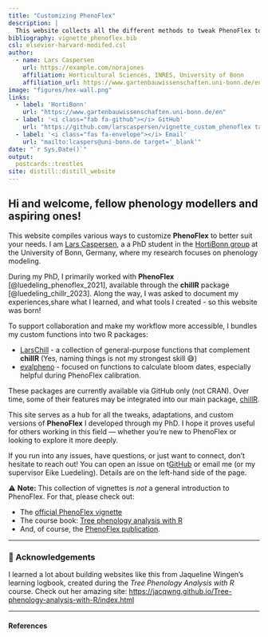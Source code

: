 ```yaml
---
title: "Customizing PhenoFlex"
description: |
  This website collects all the different methods to tweak PhenoFlex to your needs.
bibliography: vignette_phenoflex.bib
csl: elsevier-harvard-modifed.csl
author:
  - name: Lars Caspersen 
    url: https://example.com/norajones
    affiliation: Horticultural Sciences, INRES, University of Bonn
    affiliation_url: https://www.gartenbauwissenschaften.uni-bonn.de/en
image: "figures/hex-wall.png"
links:
  - label: 'HortiBonn'
    url: "https://www.gartenbauwissenschaften.uni-bonn.de/en"
  - label: '<i class="fab fa-github"></i> GitHub'
    url: "https://github.com/larscaspersen/vignette_custom_phenoflex target='_blank'"
  - label: '<i class="fas fa-envelope"></i> Email'
    url: "mailto:lcaspers@uni-bonn.de target='_blank'"
date: "`r Sys.Date()`"
output:
  postcards::trestles
site: distill::distill_website
---
```


## Hi and welcome, fellow phenology modellers and aspiring ones!

This website compiles various ways to customize **PhenoFlex** to better suit your needs. I am [Lars Caspersen](https://www.gartenbauwissenschaften.uni-bonn.de/en/staff/lars-caspersen), a a PhD student in the [HortiBonn group](https://www.gartenbauwissenschaften.uni-bonn.de/en) at the University of Bonn, Germany, where my research focuses on phenology modeling. 

During my PhD, I primarily worked with **PhenoFlex** [@luedeling_phenoflex_2021], available through the **chillR** package [@luedeling_chillr_2023]. Along the way, I was asked to document my experiences,share what I learned, and what tools I created - so this website was born!

To support collaboration and make my workflow more accessible, I bundles my custom functions into two R packages: 

- [LarsChill](https://github.com/larscaspersen/addition_chillR) - a collection of general-purpose functions that complement **chillR** (Yes, naming things is not my strongest skill 😅)
- [evalpheno](https://github.com/larscaspersen/eval_phenoflex) - focused on functions to calculate bloom dates, especially helpful during PhenoFlex calibration. 

These packages are currently available via GitHub only (not CRAN). Over time, some of their features may be integrated into our main package, [chillR](https://cran.r-project.org/web/packages/chillR/index.html).

This site serves as a hub for all the tweaks, adaptations, and custom versions of **PhenoFlex** I developed through my PhD. I hope it proves useful for others working in this field — whether you're new to PhenoFlex or looking to explore it more deeply.

If you run into any issues, have questions, or just want to connect, don't hesitate to reach  out! You can open an issue on t[GitHub](https://github.com/larscaspersen/vignette_custom_phenoflex) or email me (or my supervisor Eike Luedeling). Details are on the left-hand side of the page. 

 ⚠️ **Note:** This collection of vignettes is *not* a  general introduction to PhenoFlex. For that, please check out:
 
- The [official PhenoFlex vignette](https://cran.r-project.org/web/packages/chillR/vignettes/PhenoFlex.html)
- The course book: [Tree phenology analysis with R](https://inresgb-lehre.iaas.uni-bonn.de/chillR_book/introduction.html)
- And, of course, the [PhenoFlex publication](https://www.sciencedirect.com/science/article/pii/S016819232100174X).

---

### 🙏 Acknowledgements

I learned a lot about building websites like this from Jaqueline Wingen's learning logbook, created during the *Tree Phenology Analysis with R* course. Check out her amazing site: <https://jacqwng.github.io/Tree-phenology-analysis-with-R/index.html>

---

#### References